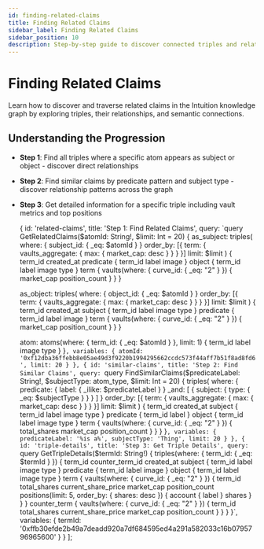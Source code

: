 ```yaml
---
id: finding-related-claims
title: Finding Related Claims
sidebar_label: Finding Related Claims
sidebar_position: 10
description: Step-by-step guide to discover connected triples and relationship patterns
---
```



# Finding Related Claims

Learn how to discover and traverse related claims in the Intuition knowledge graph by exploring triples, their relationships, and semantic connections.

## Understanding the Progression

- **Step 1**: Find all triples where a specific atom appears as subject or object - discover direct relationships
- **Step 2**: Find similar claims by predicate pattern and subject type - discover relationship patterns across the graph
- **Step 3**: Get detailed information for a specific triple including vault metrics and top positions

  {
    id: 'related-claims',
    title: 'Step 1: Find Related Claims',
    query: `query GetRelatedClaims($atomId: String!, $limit: Int = 20) {
  as_subject: triples(
    where: { subject_id: { _eq: $atomId } }
    order_by: [{ term: { vaults_aggregate: { max: { market_cap: desc } } } }]
    limit: $limit
  ) {
    term_id
    created_at
    predicate {
      term_id
      label
      image
    }
    object {
      term_id
      label
      image
      type
    }
    term {
      vaults(where: { curve_id: { _eq: "2" } }) {
        market_cap
        position_count
      }
    }
  }

  as_object: triples(
    where: { object_id: { _eq: $atomId } }
    order_by: [{ term: { vaults_aggregate: { max: { market_cap: desc } } } }]
    limit: $limit
  ) {
    term_id
    created_at
    subject {
      term_id
      label
      image
      type
    }
    predicate {
      term_id
      label
      image
    }
    term {
      vaults(where: { curve_id: { _eq: "2" } }) {
        market_cap
        position_count
      }
    }
  }

  atom: atoms(where: { term_id: { _eq: $atomId } }, limit: 1) {
    term_id
    label
    image
    type
  }
}`,
    variables: {
      atomId: '0xf12dba36ffebb8e05ae49d3f9220b1994295662ccdc573f44aff7b51f8ad8fd6',
      limit: 20
    }
  },
  {
    id: 'similar-claims',
    title: 'Step 2: Find Similar Claims',
    query: `query FindSimilarClaims($predicateLabel: String!, $subjectType: atom_type, $limit: Int = 20) {
  triples(
    where: {
      predicate: { label: { _ilike: $predicateLabel } }
      _and: [
        { subject: { type: { _eq: $subjectType } } }
      ]
    }
    order_by: [{ term: { vaults_aggregate: { max: { market_cap: desc } } } }]
    limit: $limit
  ) {
    term_id
    created_at
    subject {
      term_id
      label
      image
      type
    }
    predicate {
      term_id
      label
    }
    object {
      term_id
      label
      image
      type
    }
    term {
      vaults(where: { curve_id: { _eq: "2" } }) {
        total_shares
        market_cap
        position_count
      }
    }
  }
}`,
    variables: {
      predicateLabel: '%is a%',
      subjectType: 'Thing',
      limit: 20
    }
  },
  {
    id: 'triple-details',
    title: 'Step 3: Get Triple Details',
    query: `query GetTripleDetails($termId: String!) {
  triples(where: { term_id: { _eq: $termId } }) {
    term_id
    counter_term_id
    created_at
    subject {
      term_id
      label
      image
      type
    }
    predicate {
      term_id
      label
      image
    }
    object {
      term_id
      label
      image
      type
    }
    term {
      vaults(where: { curve_id: { _eq: "2" } }) {
        term_id
        total_shares
        current_share_price
        market_cap
        position_count
        positions(limit: 5, order_by: { shares: desc }) {
          account {
            label
          }
          shares
        }
      }
    }
    counter_term {
      vaults(where: { curve_id: { _eq: "2" } }) {
        term_id
        total_shares
        current_share_price
        market_cap
        position_count
      }
    }
  }
}`,
    variables: {
      termId: '0xffb30efde2b49a7deadd920a7df684595ed4a291a582033c16b0795796965600'
    }
  }
];

<GraphQLPlaygroundCustom queries={relationshipQueries} />
